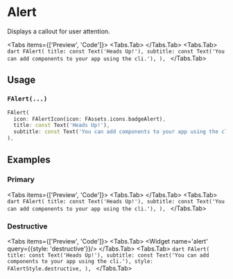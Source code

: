 
# Alert
Displays a callout for user attention.

<Tabs items={['Preview', 'Code']}>
  <Tabs.Tab>
    <Widget name='alert' query={{}}/>
  </Tabs.Tab>
  <Tabs.Tab>
    ```dart
    FAlert(
      title: const Text('Heads Up!'),
      subtitle: const Text('You can add components to your app using the cli.'),
    ),
    ```
  </Tabs.Tab>
</Tabs>

## Usage

### `FAlert(...)`

```dart
FAlert(
  icon: FAlertIcon(icon: FAssets.icons.badgeAlert),
  title: const Text('Heads Up!'),
  subtitle: const Text('You can add components to your app using the cli.'),
),
```

## Examples

### Primary
<Tabs items={['Preview', 'Code']}>
  <Tabs.Tab>
    <Widget name='alert' query={{}}/>
  </Tabs.Tab>
  <Tabs.Tab>
    ```dart
    FAlert(
      title: const Text('Heads Up!'),
      subtitle: const Text('You can add components to your app using the cli.'),
    ),
    ```
  </Tabs.Tab>
</Tabs>

### Destructive
<Tabs items={['Preview', 'Code']}>
  <Tabs.Tab>
    <Widget name='alert' query={{style: 'destructive'}}/>
  </Tabs.Tab>
  <Tabs.Tab>
    ```dart
    FAlert(
      title: const Text('Heads Up!'),
      subtitle: const Text('You can add components to your app using the cli.'),
      style: FAlertStyle.destructive,
    ),
    ```
  </Tabs.Tab>
</Tabs>